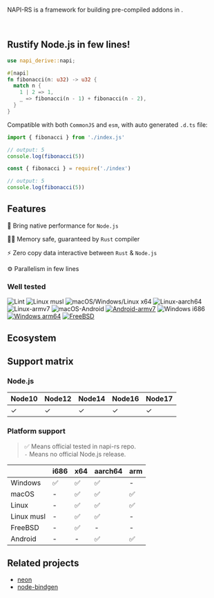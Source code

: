 
<br />

<p>
  <span style={{ fontSize: '24px', fontWeight: 'bold' }}>NAPI-RS</span> is a
  framework for building pre-compiled <NodeJS /> addons in <Rust />.
</p>

<Badges />

<br />

## Rustify Node.js in few lines!

```rust filename="lib.rs"
use napi_derive::napi;

#[napi]
fn fibonacci(n: u32) -> u32 {
  match n {
    1 | 2 => 1,
    _ => fibonacci(n - 1) + fibonacci(n - 2),
  }
}
```

Compatible with both `CommonJS` and `esm`, with auto generated `.d.ts` file:

```js filename="main.mjs"
import { fibonacci } from './index.js'

// output: 5
console.log(fibonacci(5))
```

```js filename="main.cjs"
const { fibonacci } = require('./index')

// output: 5
console.log(fibonacci(5))
```

## Features

🚀 Bring native performance for `Node.js`

👷‍♂️ Memory safe, guaranteed by `Rust` compiler

⚡️ Zero copy data interactive between `Rust` & `Node.js`

⚙️ Parallelism in few lines

### Well tested

![Lint](https://github.com/napi-rs/napi-rs/workflows/Lint/badge.svg)
![Linux musl](https://github.com/napi-rs/napi-rs/workflows/Linux%20musl/badge.svg)
![macOS/Windows/Linux x64](https://github.com/napi-rs/napi-rs/workflows/macOS/Windows/Linux%20x64/badge.svg)
![Linux-aarch64](https://github.com/napi-rs/napi-rs/workflows/Linux-aarch64/badge.svg)
![Linux-armv7](https://github.com/napi-rs/napi-rs/workflows/Linux-armv7/badge.svg)
![macOS-Android](https://github.com/napi-rs/napi-rs/workflows/macOS-Android/badge.svg)
[![Android-armv7](https://github.com/napi-rs/napi-rs/actions/workflows/android-armv7.yml/badge.svg)](https://github.com/napi-rs/napi-rs/actions/workflows/android-armv7.yml)
![Windows i686](https://github.com/napi-rs/napi-rs/workflows/Windows%20i686/badge.svg)
[![Windows arm64](https://github.com/napi-rs/napi-rs/actions/workflows/windows-arm.yml/badge.svg)](https://github.com/napi-rs/napi-rs/actions/workflows/windows-arm.yml)
[![FreeBSD](https://api.cirrus-ci.com/github/napi-rs/napi-rs.svg)](https://cirrus-ci.com/github/napi-rs/napi-rs?branch=main)

## Ecosystem

<Ecosystem />

## Support matrix

### Node.js

| Node10 | Node12 | Node14 | Node16 | Node17 |
| ------ | ------ | ------ | ------ | ------ |
| ✓      | ✓      | ✓      | ✓      | ✓      |

### Platform support

> ✅ Means official tested in napi-rs repo. <br/> `-` Means no official Node.js release.

|            | i686 | x64 | aarch64 | arm |
| ---------- | ---- | --- | ------- | --- |
| Windows    | ✅   | ✅  | ✅      | -   |
| macOS      | -    | ✅  | ✅      | ✅  |
| Linux      | -    | ✅  | ✅      | ✅  |
| Linux musl | -    | ✅  | ✅      | -   |
| FreeBSD    | -    | ✅  | -       | -   |
| Android    | -    | -   | ✅      | ✅  |

## Related projects

- [neon](https://www.neon-bindings.com)
- [node-bindgen](https://github.com/infinyon/node-bindgen)
